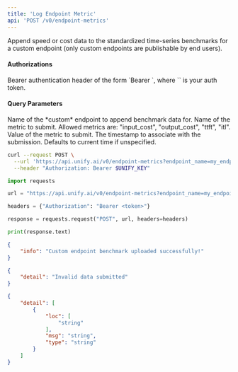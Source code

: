 ```yaml
---
title: 'Log Endpoint Metric'
api: 'POST /v0/endpoint-metrics'
---
```

Append speed or cost data to the standardized time-series benchmarks for a custom
endpoint (only custom endpoints are publishable by end users).

#### Authorizations

<ParamField header="Authorization" type="string" required="true">
  Bearer authentication header of the form `Bearer <token>`, where `<token>` is your auth token.
</ParamField>

#### Query Parameters

<ParamField query="endpoint_name" type="string" required="true">
Name of the *custom* endpoint to append benchmark data for.
</ParamField>

<ParamField query="metric_name" type="string" required="true">
Name of the metric to submit. Allowed metrics are:
        "input_cost", "output_cost", "ttft", "itl".
</ParamField>

<ParamField query="value" type="number" required="true">
Value of the metric to submit.
</ParamField>

<ParamField query="measured_at" type="string" >
The timestamp to associate with the submission. Defaults to current time if unspecified.
</ParamField>

<RequestExample>

```bash cURL
curl --request POST \
  --url 'https://api.unify.ai/v0/endpoint-metrics?endpoint_name=my_endpoint&metric_name=tokens-per-second&value=10&measured_at=2024-08-12T04:20:32.808410' \
  --header "Authorization: Bearer $UNIFY_KEY"
```

```python Python
import requests

url = "https://api.unify.ai/v0/endpoint-metrics?endpoint_name=my_endpoint&metric_name=tokens-per-second&value=10&measured_at=2024-08-12T04:20:32.808410"

headers = {"Authorization": "Bearer <token>"}

response = requests.request("POST", url, headers=headers)

print(response.text)
```

</RequestExample>
<ResponseExample>

```json 200
{
    "info": "Custom endpoint benchmark uploaded successfully!"
}
```

```json 400
{
    "detail": "Invalid data submitted"
}
```

```json 422
{
    "detail": [
        {
            "loc": [
                "string"
            ],
            "msg": "string",
            "type": "string"
        }
    ]
}
```

</ResponseExample>
